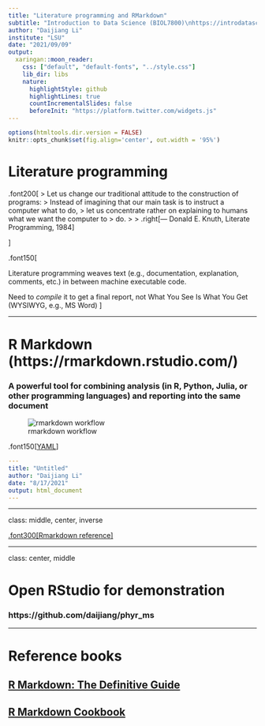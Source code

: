 ```yaml
---
title: "Literature programming and RMarkdown"
subtitle: "Introduction to Data Science (BIOL7800)\nhttps://introdatasci.dlilab.com/"
author: "Daijiang Li"
institute: "LSU"
date: "2021/09/09"
output:
  xaringan::moon_reader:
    css: ["default", "default-fonts", "../style.css"]
    lib_dir: libs
    nature:
      highlightStyle: github
      highlightLines: true
      countIncrementalSlides: false
      beforeInit: "https://platform.twitter.com/widgets.js"
---
```


```r
options(htmltools.dir.version = FALSE)
knitr::opts_chunk$set(fig.align='center', out.width = '95%')
```

# Literature programming

.font200[
> Let us change our traditional attitude to the construction of programs:
> Instead of imagining that our main task is to instruct a computer what to do,
> let us concentrate rather on explaining to humans what we want the computer to
> do.
>
> .right[--- Donald E. Knuth, Literate Programming, 1984]

]

.font150[

Literature programming weaves text (e.g., documentation, explanation, comments, etc.) in between machine executable code.

Need to _compile_ it to get a final report, not What You See Is What You Get (WYSIWYG, e.g., MS Word)
]

---

# R Markdown (https://rmarkdown.rstudio.com/)

### A powerful tool for combining analysis (in R, Python, Julia, or other programming languages) and reporting into the same document

![rmarkdown workflow](https://d33wubrfki0l68.cloudfront.net/61d189fd9cdf955058415d3e1b28dd60e1bd7c9b/9791d/images/rmarkdownflow.png)

.font150[[YAML](https://en.wikipedia.org/wiki/YAML)]

```yaml
---
title: "Untitled"
author: "Daijiang Li"
date: "8/17/2021"
output: html_document
---
```

---

class: middle, center, inverse


[.font300[Rmarkdown reference]](https://www.rstudio.com/wp-content/uploads/2015/03/rmarkdown-reference.pdf)


---

class: center, middle

# Open RStudio for demonstration

### https://github.com/daijiang/phyr_ms


---

# Reference books

## [R Markdown: The Definitive Guide](https://bookdown.org/yihui/rmarkdown/)

## [R Markdown Cookbook](https://bookdown.org/yihui/rmarkdown-cookbook/)


